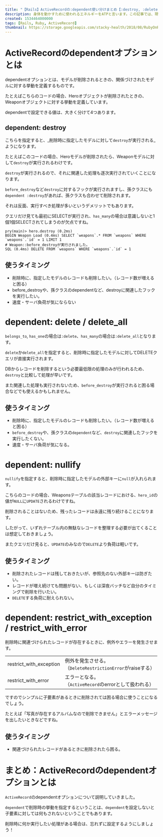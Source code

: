 ```yaml
---
title: "【Rails】ActiveRecordの:dependent使い分けまとめ【:destroy, :delete, :nullify】"
description: 身体を動かすために使われるエネルギーをATPと言います。この記事では、現代人が失いがちなATPの補充方法について説明します。
created: 1534464000000
tags: [Rails, Ruby, ActiveRecord]
thumbnail: https://storage.googleapis.com/stacky-health/2018/08/RubyOnRailsDependent.jpg
---
```


# ActiveRecordのdependentオプションとは

dependentオプションとは、モデルが削除されるときの、関係づけされたモデルに対する挙動を定義するものです。

たとえばこちらのコードの場合、Heroオブジェクトが削除されたときの、Weaponオブジェクトに対する挙動を定義しています。

<CodeBlock lang="ruby" code="class Hero < ApplicationRecord
  has_one :weapon, dependent: :nullify
end" />

dependentで設定できる値は、大きく分けて4つあります。

## dependent: destroy

こちらを指定すると、_削除時に指定したモデルに対して`destroy`が実行される_ようになります。

<CodeBlock lang="ruby" code="class Hero < ApplicationRecord
  has_one :weapon, dependent: :destroy
end" />

たとえばこのコードの場合、Heroモデルが削除されたら、Weaponモデルに対して`destroy`が実行されるわけです。

<CodeBlock lang="ruby" code="Weapon.destroy # これと同じ処理が実行される。" />

`destroy`が実行されるので、それに関連した処理も逐次実行されていくことになります。

`before_destroy`など`destroy`に対するフックが実行されますし、孫クラスにも`dependent :destroy`があれば、孫クラスも合わせて削除されます。

それは反面、実行すべき処理が多いというデメリットでもあります。

クエリだけ見ても最初にSELECTが実行され、`has_many`の場合は意識しないと1個1個SELECTされてしまうのが欠点ですね。

```
pry(main)> hero.destroy (0.2ms)
BEGIN Weapon Load (0.4ms) SELECT `weapons`.* FROM `weapons` WHERE `weapons`.`id` = 1 LIMIT 1
# Weapon::before_destroyが実行されました。
SQL (0.4ms) DELETE FROM `weapons` WHERE `weapons`.`id` = 1
```

## 使うタイミング

- 削除時に、指定したモデルのレコードも削除したい。（レコード数が増えると困る）
- before_destroyや、孫クラスのdependentなど、destroyに関連したフックを実行したい。
- 速度・サーバ負荷が気にならない

# dependent: delete / delete_all

`belongs_to`, `has_one`の場合は`:delete`、`has_many`の場合は`:delete_all`となります。

`delete`か`delete_all`を指定すると、削除時に指定したモデルに対してDELETEクエリが直接実行されます。

<CodeBlock lang="ruby" code="Weapon.delete # これと同じ処理が実行される。" />

DBからレコードを削除するという必要最低限の処理のみが行われるため、`destroy`と比較して処理が早いです。

また関連した処理も実行されないため、`before_destroy`が実行されると困る場合などでも使えるかもしれません。

## 使うタイミング

- 削除時に、指定したモデルのレコードも削除したい。（レコード数が増えると困る）
- `before_destroy`や、孫クラスの`dependent`など、`destroy`に関連したフックを実行したくない。
- 速度・サーバ負荷が気になる。

# dependent: nullify

`nullify`を指定すると、削除時に指定したモデルの外部キーに`null`が入れられます。

<CodeBlock lang="ruby" code="class Hero < ApplicationRecord
  has_one :weapon, dependent: :nullify
end" />

こちらのコードの場合、Weaponsテーブルの該当レコードにおける、`hero_id`の値が`NULL`に`UPDATE`されるわけですね。

削除されることはないため、残ったレコードは永遠に残り続けることになります。

したがって、いずれテーブル内の無駄なレコードを整理する必要が出てくることは想定しておきましょう。

またクエリだけ見ると、`UPDATE`のみなので`DELETE`より負荷は軽いです。

## 使うタイミング

- 削除されたレコードは残しておきたいが、参照先のない外部キーは防ぎたい。
- レコードが増え続けても問題がない、もしくは深夜バッチなど自分のタイミングで削除を行いたい。
- `DELETE`する負荷に耐えられない。

# dependent: restrict_with_exception / restrict_with_error

削除時に関連づけられたレコードが存在するときに、例外やエラーを発生させます。

|  |  |
|-------------------------|-----------------------------------------------------|
| restrict_with_exception | 例外を発生させる。<br />（`DeleteRestrictionError`がraiseする） |
| restrict_with_error     | エラーとなる。<br />（`ActiveRecord`のerrorとして扱われる）      |

ですのでシンプルに子要素があるときに削除されては困る場合に使うことになるでしょう。

たとえば「写真が存在するアルバムなので削除できません」とエラーメッセージを出したいときなどですね。

## 使うタイミング

- 関連づけられたレコードがあるときに削除されたら困る。

# まとめ：ActiveRecordのdependentオプションとは

`ActiveRecord`のdependentオプションについて説明していきました。

`dependent`で削除時の挙動を指定するということは、`dependent`を設定しないと子要素に対しては何もされないということでもあります。

削除時に何か実行したい処理がある場合は、忘れずに設定するようにしましょう！
